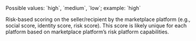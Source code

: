 <ResponseField name="recipient_popularity_score" type="string">
Possible values: `high`, `medium`, `low`; example: `high`

Risk-based scoring on the seller/recipient by the marketplace platform (e.g., social score, identity score, risk score). This score is likely unique for each platform based on marketplace platform’s risk platform capabilities.
</ResponseField>

